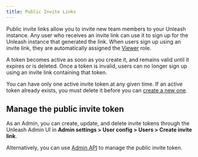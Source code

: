 ```yaml
---
title: Public Invite Links
---
```


Public invite links allow you to invite new team members to your Unleash instance. Any user who receives an invite link can use it to sign up for the Unleash instance that generated the link. When users sign up using an invite link, they are automatically assigned the [Viewer](../reference/rbac.md#predefined-roles) role.

A token becomes active as soon as you create it, and remains valid until it expires or is deleted. Once a token is invalid, users can no longer sign up using an invite link containing that token.

You can have only one active invite token at any given time. If an active token already exists, you must delete it before you can [create a new one](#manage-the-public-invite-token).

## Manage the public invite token

As an Admin, you can create, update, and delete invite tokens through the Unleash Admin UI in **Admin settings > User config > Users > Create invite link**.

Alternatively, you can use [Admin API](../reference/api/unleash/public-signup-tokens.tag.mdx) to manage the public invite token.